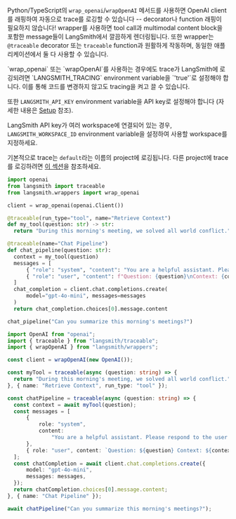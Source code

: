 Python/TypeScript의 `wrap_openai`/`wrapOpenAI` 메서드를 사용하면 OpenAI client를 래핑하여 자동으로 trace를 로깅할 수 있습니다 -- decorator나 function 래핑이 필요하지 않습니다! wrapper를 사용하면 tool call과 multimodal content block을 포함한 message들이 LangSmith에서 깔끔하게 렌더링됩니다. 또한 wrapper는 `@traceable` decorator 또는 `traceable` function과 원활하게 작동하며, 동일한 애플리케이션에서 둘 다 사용할 수 있습니다.

<Note>
`wrap_openai` 또는 `wrapOpenAI`를 사용하는 경우에도 trace가 LangSmith에 로깅되려면 `LANGSMITH_TRACING` environment variable을 `'true'`로 설정해야 합니다. 이를 통해 코드를 변경하지 않고도 tracing을 켜고 끌 수 있습니다.

또한 `LANGSMITH_API_KEY` environment variable을 API key로 설정해야 합니다 (자세한 내용은 [Setup](/) 참조).

LangSmith API key가 여러 workspace에 연결되어 있는 경우, `LANGSMITH_WORKSPACE_ID` environment variable을 설정하여 사용할 workspace를 지정하세요.

기본적으로 trace는 `default`라는 이름의 project에 로깅됩니다. 다른 project에 trace를 로깅하려면 [이 섹션](/langsmith/log-traces-to-project)을 참조하세요.
</Note>

<CodeGroup>

```python Python
import openai
from langsmith import traceable
from langsmith.wrappers import wrap_openai

client = wrap_openai(openai.Client())

@traceable(run_type="tool", name="Retrieve Context")
def my_tool(question: str) -> str:
  return "During this morning's meeting, we solved all world conflict."

@traceable(name="Chat Pipeline")
def chat_pipeline(question: str):
  context = my_tool(question)
  messages = [
      { "role": "system", "content": "You are a helpful assistant. Please respond to the user's request only based on the given context." },
      { "role": "user", "content": f"Question: {question}\nContext: {context}"}
  ]
  chat_completion = client.chat.completions.create(
      model="gpt-4o-mini", messages=messages
  )
  return chat_completion.choices[0].message.content

chat_pipeline("Can you summarize this morning's meetings?")
```

```typescript TypeScript
import OpenAI from "openai";
import { traceable } from "langsmith/traceable";
import { wrapOpenAI } from "langsmith/wrappers";

const client = wrapOpenAI(new OpenAI());

const myTool = traceable(async (question: string) => {
  return "During this morning's meeting, we solved all world conflict.";
}, { name: "Retrieve Context", run_type: "tool" });

const chatPipeline = traceable(async (question: string) => {
  const context = await myTool(question);
  const messages = [
      {
          role: "system",
          content:
              "You are a helpful assistant. Please respond to the user's request only based on the given context.",
      },
      { role: "user", content: `Question: ${question} Context: ${context}` },
  ];
  const chatCompletion = await client.chat.completions.create({
      model: "gpt-4o-mini",
      messages: messages,
  });
  return chatCompletion.choices[0].message.content;
}, { name: "Chat Pipeline" });

await chatPipeline("Can you summarize this morning's meetings?");
```

</CodeGroup>